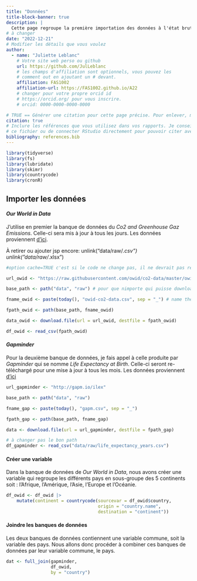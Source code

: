 ```yaml
---
title: "Données"
title-block-banner: true
description: | 
  Cette page regroupe la première importation des données à l'état brute ainsi que les manipulation de bases. 
# à changer
date: "2022-12-21"
# Modifier les détails que vous voulez
author:
  - name: "Juliette Leblanc"
    # Votre site web perso ou github
    url: https://github.com/JulLeblanc
    # les champs d'affiliation sont optionnels, vous pouvez les
    # comment out en ajoutant un # devant.
    affiliation: FAS1002
    affiliation-url: https://FAS1002.github.io/A22
    # changer pour votre propre orcid id
    # https://orcid.org/ pour vous inscrire.
    # orcid: 0000-0000-0000-0000

# TRUE == Générer une citation pour cette page précise. Pour enlever, mettre false.
citation: true
# Inclure les références que vous utilisez dans vos rapports. Je conseille Zotero pour construire
# ce fichier ou de connecter RStudio directement pour pouvoir citer avec @nom-de-reference.
bibliography: references.bib
---
```


```r

library(tidyverse)
library(fs)
library(lubridate)
library(skimr)
library(countrycode)
library(cronR)
```

## Importer les données

#### *Our World in Data* 

J'utilise en premier la banque de données du *Co2 and Greenhouse Gaz Emissions*. Celle-ci sera mis à jour à tous les jours. 
Les données proviennent [d'ici](https://raw.githubusercontent.com/owid/co2-data/master/owid-co2-data.csv).

À retirer ou ajouter jsp encore:
unlink("data/raw/*.csv")
unlink("data/raw/*.xlsx")


```r
#option cache=TRUE c'est si le code ne change pas, il ne devrait pas redownloader le fichier

url_owid <- "https://raw.githubusercontent.com/owid/co2-data/master/owid-co2-data.csv"

base_path <- path("data", "raw") # pour que nimporte qui puisse download avec le chemin relatif

fname_owid <- paste(today(), "owid-co2-data.csv", sep = "_") # name the file with today's date

fpath_owid <- path(base_path, fname_owid) 

data_owid <- download.file(url = url_owid, destfile = fpath_owid)

df_owid <- read_csv(fpath_owid)
```

#### *Gapminder*

Pour la deuxième banque de données, je fais appel à celle produite par *Gapminder* qui se nomme *Life Expectancy at Birth*. Celle-ci seront re-téléchargé pour une mise à jour à tous les mois.
Les données proviennent [d'ici]()

```r
url_gapminder <- "http://gapm.io/ilex"

base_path <- path("data", "raw")

fname_gap <- paste(today(), "gapm.csv", sep = "_")

fpath_gap <- path(base_path, fname_gap)

data <- download.file(url = url_gapminder, destfile = fpath_gap)

# à changer pas le bon path
df_gapminder <- read_csv("data/raw/life_expectancy_years.csv")
```


#### Créer une variable

Dans la banque de données de _Our World in Data_, nous avons créer une variable qui regroupe les différents pays en sous-groupe des 5 continents soit : l'Afrique, l'Amérique, l'Asie, l'Europe et l'Océanie.
```r
df_owid <- df_owid |> 
    mutate(continent = countrycode(sourcevar = df_owid$country,
                                   origin = "country.name",
                                   destination = "continent"))
```

#### Joindre les banques de données

Les deux banques de données contiennent une variable commune, soit la variable des pays. Nous allons donc procéder à combiner ces banques de données par leur variable commune, le pays.

```r
dat <- full_join(gapminder,
                 df_owid,
                 by = "country")
```



